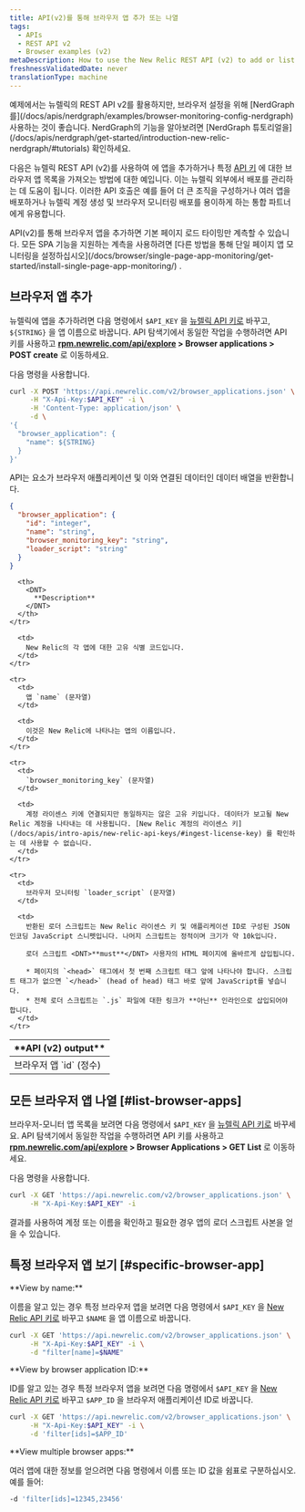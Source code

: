```yaml
---
title: API(v2)를 통해 브라우저 앱 추가 또는 나열
tags:
  - APIs
  - REST API v2
  - Browser examples (v2)
metaDescription: How to use the New Relic REST API (v2) to add or list browser apps.
freshnessValidatedDate: never
translationType: machine
---
```


<Callout variant="important">
  예제에서는 뉴렐릭의 REST API v2를 활용하지만, 브라우저 설정을 위해 [NerdGraph를](/docs/apis/nerdgraph/examples/browser-monitoring-config-nerdgraph) 사용하는 것이 좋습니다. NerdGraph의 기능을 알아보려면 [NerdGraph 튜토리얼을](/docs/apis/nerdgraph/get-started/introduction-new-relic-nerdgraph/#tutorials) 확인하세요.
</Callout>

다음은 뉴렐릭 REST API (v2)를 사용하여 [<InlinePopover type="browser" />](/docs/browser/new-relic-browser/welcome-new-relic-browser/new-relic-browser)에 앱을 추가하거나 특정 [API 키](/docs/apis/rest-api-v2/requirements/api-keys) 에 대한 브라우저 앱 목록을 가져오는 방법에 대한 예입니다. 이는 뉴렐릭 외부에서 배포를 관리하는 데 도움이 됩니다. 이러한 API 호출은 예를 들어 더 큰 조직을 구성하거나 여러 앱을 배포하거나 뉴렐릭 계정 생성 및 브라우저 모니터링 배포를 용이하게 하는 통합 파트너에게 유용합니다.

<Callout variant="important">
  API(v2)를 통해 브라우저 앱을 추가하면 기본 페이지 로드 타이밍만 계측할 수 있습니다. 모든 SPA 기능을 지원하는 계측을 사용하려면 [다른 방법을 통해 단일 페이지 앱 모니터링을 설정하십시오](/docs/browser/single-page-app-monitoring/get-started/install-single-page-app-monitoring/) .
</Callout>

## 브라우저 앱 추가

뉴렐릭에 앱을 추가하려면 다음 명령에서 `$API_KEY` 을 [뉴렐릭 API 키로](/docs/apis/rest-api-v2/requirements/api-keys#rest-api-key) 바꾸고, `${STRING}` 을 앱 이름으로 바꿉니다. API 탐색기에서 동일한 작업을 수행하려면 API 키를 사용하고 <DNT>**[rpm.newrelic.com/api/explore](https://rpm.newrelic.com/api/explore) &gt; Browser applications &gt; POST create**</DNT> 로 이동하세요.

다음 명령을 사용합니다.

```sh
curl -X POST 'https://api.newrelic.com/v2/browser_applications.json' \
     -H "X-Api-Key:$API_KEY" -i \
     -H 'Content-Type: application/json' \
     -d \
'{
  "browser_application": {
    "name": ${STRING}
  }
}'
```

API는 요소가 브라우저 애플리케이션 및 이와 연결된 데이터인 데이터 배열을 반환합니다.

```json
{
  "browser_application": {
    "id": "integer",
    "name": "string",
    "browser_monitoring_key": "string",
    "loader_script": "string"
  }
}
```

<table>
  <thead>
    <tr>
      <th width={250}>
        <DNT>
          **API (v2) output**
        </DNT>
      </th>

      <th>
        <DNT>
          **Description**
        </DNT>
      </th>
    </tr>
  </thead>

  <tbody>
    <tr>
      <td>
        브라우저 앱 `id` (정수)
      </td>

      <td>
        New Relic의 각 앱에 대한 고유 식별 코드입니다.
      </td>
    </tr>

    <tr>
      <td>
        앱 `name` (문자열)
      </td>

      <td>
        이것은 New Relic에 나타나는 앱의 이름입니다.
      </td>
    </tr>

    <tr>
      <td>
        `browser_monitoring_key` (문자열)
      </td>

      <td>
        계정 라이센스 키에 연결되지만 동일하지는 않은 고유 키입니다. 데이터가 보고될 New Relic 계정을 나타내는 데 사용됩니다. [New Relic 계정의 라이센스 키](/docs/apis/intro-apis/new-relic-api-keys/#ingest-license-key) 를 확인하는 데 사용할 수 없습니다.
      </td>
    </tr>

    <tr>
      <td>
        브라우저 모니터링 `loader_script` (문자열)
      </td>

      <td>
        반환된 로더 스크립트는 New Relic 라이센스 키 및 애플리케이션 ID로 구성된 JSON 인코딩 JavaScript 스니펫입니다. 나머지 스크립트는 정적이며 크기가 약 10k입니다.

        로더 스크립트 <DNT>**must**</DNT> 사용자의 HTML 페이지에 올바르게 삽입됩니다.

        * 페이지의 `<head>` 태그에서 첫 번째 스크립트 태그 앞에 나타나야 합니다. 스크립트 태그가 없으면 `</head>` (head of head) 태그 바로 앞에 JavaScript를 넣습니다.
        * 전체 로더 스크립트는 `.js` 파일에 대한 링크가 **아닌** 인라인으로 삽입되어야 합니다.
      </td>
    </tr>
  </tbody>
</table>

## 모든 브라우저 앱 나열 [#list-browser-apps]

브라우저-모니터 앱 목록을 보려면 다음 명령에서 `$API_KEY` 을 [뉴렐릭 API 키로](/docs/apis/rest-api-v2/requirements/api-keys#rest-api-key) 바꾸세요. API 탐색기에서 동일한 작업을 수행하려면 API 키를 사용하고 <DNT>**[rpm.newrelic.com/api/explore](https://rpm.newrelic.com/api/explore) &gt; Browser Applications &gt; GET List**</DNT> 로 이동하세요.

다음 명령을 사용합니다.

```sh
curl -X GET 'https://api.newrelic.com/v2/browser_applications.json' \
     -H "X-Api-Key:$API_KEY" -i
```

결과를 사용하여 계정 또는 이름을 확인하고 필요한 경우 앱의 로더 스크립트 사본을 얻을 수 있습니다.

## 특정 브라우저 앱 보기 [#specific-browser-app]

<DNT>
  **View by name:**
</DNT>

이름을 알고 있는 경우 특정 브라우저 앱을 보려면 다음 명령에서 `$API_KEY` 을 [New Relic API 키로](/docs/apis/rest-api-v2/requirements/api-keys#rest-api-key) 바꾸고 `$NAME` 을 앱 이름으로 바꿉니다.

```sh
curl -X GET 'https://api.newrelic.com/v2/browser_applications.json' \
     -H "X-Api-Key:$API_KEY" -i \
     -d "filter[name]=$NAME"
```

<DNT>
  **View by browser application ID:**
</DNT>

ID를 알고 있는 경우 특정 브라우저 앱을 보려면 다음 명령에서 `$API_KEY` 을 [New Relic API 키로](/docs/apis/rest-api-v2/requirements/api-keys#rest-api-key) 바꾸고 `$APP_ID` 을 브라우저 애플리케이션 ID로 바꿉니다.

```sh
curl -X GET 'https://api.newrelic.com/v2/browser_applications.json' \
     -H "X-Api-Key:$API_KEY" -i \
     -d 'filter[ids]=$APP_ID'
```

<DNT>
  **View multiple browser apps:**
</DNT>

여러 앱에 대한 정보를 얻으려면 다음 명령에서 이름 또는 ID 값을 쉼표로 구분하십시오. 예를 들어:

```sh
-d 'filter[ids]=12345,23456'
```